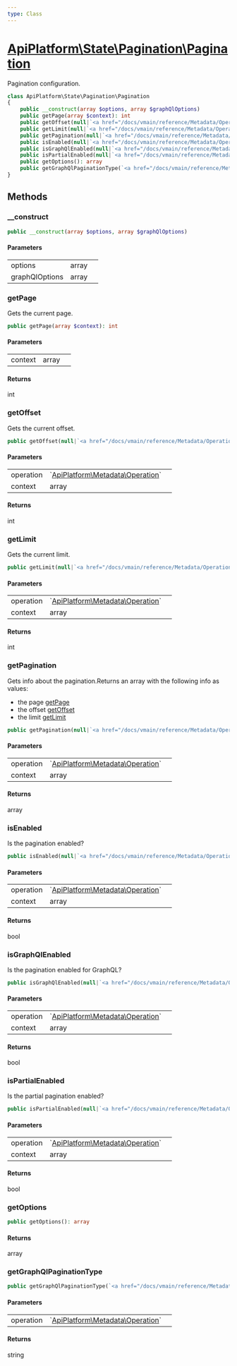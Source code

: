 ```yaml
---
type: Class
---
```


# [ApiPlatform\State\Pagination\Pagination](/docs/vmain/reference/State/Pagination/Pagination)

Pagination configuration.


```php
class ApiPlatform\State\Pagination\Pagination
{
    public __construct(array $options, array $graphQlOptions)
    public getPage(array $context): int
    public getOffset(null|`<a href="/docs/vmain/reference/Metadata/Operation">ApiPlatform\Metadata\Operation</a>` $operation, array $context): int
    public getLimit(null|`<a href="/docs/vmain/reference/Metadata/Operation">ApiPlatform\Metadata\Operation</a>` $operation, array $context): int
    public getPagination(null|`<a href="/docs/vmain/reference/Metadata/Operation">ApiPlatform\Metadata\Operation</a>` $operation, array $context): array
    public isEnabled(null|`<a href="/docs/vmain/reference/Metadata/Operation">ApiPlatform\Metadata\Operation</a>` $operation, array $context): bool
    public isGraphQlEnabled(null|`<a href="/docs/vmain/reference/Metadata/Operation">ApiPlatform\Metadata\Operation</a>` $operation, array $context): bool
    public isPartialEnabled(null|`<a href="/docs/vmain/reference/Metadata/Operation">ApiPlatform\Metadata\Operation</a>` $operation, array $context): bool
    public getOptions(): array
    public getGraphQlPaginationType(`<a href="/docs/vmain/reference/Metadata/Operation">ApiPlatform\Metadata\Operation</a>` $operation): string
}
```
## Methods

### __construct



```php
public __construct(array $options, array $graphQlOptions)
```

#### Parameters

<table><tbody>
<tr><td>options</td><td>array</td><td></td></tr><tr><td>graphQlOptions</td><td>array</td><td></td></tr>
</tbody>
</table>

### getPage

Gets the current page.

```php
public getPage(array $context): int
```

#### Parameters

<table><tbody>
<tr><td>context</td><td>array</td><td></td></tr>
</tbody>
</table>

#### Returns

int

### getOffset

Gets the current offset.

```php
public getOffset(null|`<a href="/docs/vmain/reference/Metadata/Operation">ApiPlatform\Metadata\Operation</a>` $operation, array $context): int
```

#### Parameters

<table><tbody>
<tr><td>operation</td><td>`<a href="/docs/vmain/reference/Metadata/Operation">ApiPlatform\Metadata\Operation</a>`</td><td></td></tr><tr><td>context</td><td>array</td><td></td></tr>
</tbody>
</table>

#### Returns

int

### getLimit

Gets the current limit.

```php
public getLimit(null|`<a href="/docs/vmain/reference/Metadata/Operation">ApiPlatform\Metadata\Operation</a>` $operation, array $context): int
```

#### Parameters

<table><tbody>
<tr><td>operation</td><td>`<a href="/docs/vmain/reference/Metadata/Operation">ApiPlatform\Metadata\Operation</a>`</td><td></td></tr><tr><td>context</td><td>array</td><td></td></tr>
</tbody>
</table>

#### Returns

int

### getPagination

Gets info about the pagination.Returns an array with the following info as values:
  - the page <a href="/docs/vmain/reference/State/Pagination/Pagination#getPage">getPage</a>
  - the offset <a href="/docs/vmain/reference/State/Pagination/Pagination#getOffset">getOffset</a>
  - the limit <a href="/docs/vmain/reference/State/Pagination/Pagination#getLimit">getLimit</a>

```php
public getPagination(null|`<a href="/docs/vmain/reference/Metadata/Operation">ApiPlatform\Metadata\Operation</a>` $operation, array $context): array
```

#### Parameters

<table><tbody>
<tr><td>operation</td><td>`<a href="/docs/vmain/reference/Metadata/Operation">ApiPlatform\Metadata\Operation</a>`</td><td></td></tr><tr><td>context</td><td>array</td><td></td></tr>
</tbody>
</table>

#### Returns

array

### isEnabled

Is the pagination enabled?

```php
public isEnabled(null|`<a href="/docs/vmain/reference/Metadata/Operation">ApiPlatform\Metadata\Operation</a>` $operation, array $context): bool
```

#### Parameters

<table><tbody>
<tr><td>operation</td><td>`<a href="/docs/vmain/reference/Metadata/Operation">ApiPlatform\Metadata\Operation</a>`</td><td></td></tr><tr><td>context</td><td>array</td><td></td></tr>
</tbody>
</table>

#### Returns

bool

### isGraphQlEnabled

Is the pagination enabled for GraphQL?

```php
public isGraphQlEnabled(null|`<a href="/docs/vmain/reference/Metadata/Operation">ApiPlatform\Metadata\Operation</a>` $operation, array $context): bool
```

#### Parameters

<table><tbody>
<tr><td>operation</td><td>`<a href="/docs/vmain/reference/Metadata/Operation">ApiPlatform\Metadata\Operation</a>`</td><td></td></tr><tr><td>context</td><td>array</td><td></td></tr>
</tbody>
</table>

#### Returns

bool

### isPartialEnabled

Is the partial pagination enabled?

```php
public isPartialEnabled(null|`<a href="/docs/vmain/reference/Metadata/Operation">ApiPlatform\Metadata\Operation</a>` $operation, array $context): bool
```

#### Parameters

<table><tbody>
<tr><td>operation</td><td>`<a href="/docs/vmain/reference/Metadata/Operation">ApiPlatform\Metadata\Operation</a>`</td><td></td></tr><tr><td>context</td><td>array</td><td></td></tr>
</tbody>
</table>

#### Returns

bool

### getOptions



```php
public getOptions(): array
```

#### Returns

array

### getGraphQlPaginationType



```php
public getGraphQlPaginationType(`<a href="/docs/vmain/reference/Metadata/Operation">ApiPlatform\Metadata\Operation</a>` $operation): string
```

#### Parameters

<table><tbody>
<tr><td>operation</td><td>`<a href="/docs/vmain/reference/Metadata/Operation">ApiPlatform\Metadata\Operation</a>`</td><td></td></tr>
</tbody>
</table>

#### Returns

string

